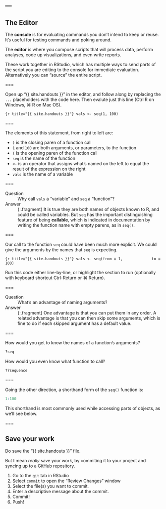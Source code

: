 ---
---

## The Editor

The **console** is for evaluating commands you don't intend to keep or reuse. It's useful for testing commands and poking around.

The **editor** is where you compose scripts that will process data, perform analyses, code up visualizations, and even write reports.

These work together in RStudio, which has multiple ways to send parts of the script you are editing to the console for immediate evaluation. Alternatively you can "source" the entire script.

===

Open up "{{ site.handouts }}" in the editor, and follow along by replacing the `...` placeholders with the code here. Then evalute just this line (Ctrl R on Windows, ⌘ R on Mac OS).

```{r title="{{ site.handouts }}"}
vals <- seq(1, 100)
```

===

The elements of this statement, from right to left are:

- `)` is the closing paren of a function call
- `1` and `100` are both arguments, or parameters, to the function
- `(` is the opening paren of the function call
- `seq` is the name of the function
- ` <- ` is an operator that assigns what's named on the left to equal the result of the expression on the right
- `vals` is the name of a variable

===

Question
: Why call `vals` a "variable" and `seq` a "function"?

Answer
: {:.fragment} It is true they are both names of objects known to R, and could be called variables. But `seq` has the important distinguishing feature of being **callable**, which is indicated in documentation by writing the function name with empty parens, as in `seq()`.

===

Our call to the function `seq` could have been much more explicit. We could give the arguments by the names that `seq` is expecting.

```{r title="{{ site.handouts }}"}
vals <- seq(from = 1,
            to = 100)
```

Run this code either line-by-line, or highlight the section to run (optionally with keyboard shortcut Ctrl-Return or ⌘ Return).

===

Question
: What's an advantage of naming arguments?

Answer
: {:.fragment} One advantage is that you can put them in any order. A related advantage is that you can then skip some arguments, which is fine to do if each skipped argument has a default value.

===

How would you get to know the names of a function's arguments?

```r
?seq
```

How would you even know what function to call?

```r
??sequence
```

===

Going the other direction, a shorthand form of the `seq()` function is:

```r
1:100
```

This shorthand is most commonly used while accessing parts of objects, as we'll see below.

===

## Save your work

Do save the "{{ site.handouts }}" file.

But I mean *really* save your work, by commiting it to your project and syncing up to a GitHub repository.

1. Go to the `git` tab in RStudio
1. Select `commit` to open the "Review Changes" window
1. Select the file(s) you want to commit.
1. Enter a descriptive message about the commit.
1. Commit!
1. Push!

